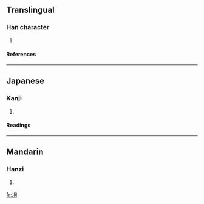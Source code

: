 ==Translingual==
===Han character===
{{Han char|rn=32|rad=土|as=05|sn=8|four=|canj=土心口山 (GPRU)}}
# {{defn|Han}}
====References====
{{Han ref|kx=0227.271|hdz=10434.050|uh=5789|ud=22409}}
----
==Japanese==
===Kanji===
{{ja-kanji|grade=|rs=土05}}
# {{defn|Japanese}} 
====Readings====
{{ja-readings|on=[[ほう]] (hō)|kun=}}
----
==Mandarin==
===Hanzi===
{{cmn-hanzi|pin=[[páo]] (pao2), [[tóng]] (tong2)|wg=p'ao<sup>2</sup>, t'ung<sup>2</sup>}}
# {{defn|Mandarin}}

[[fr:垉]]